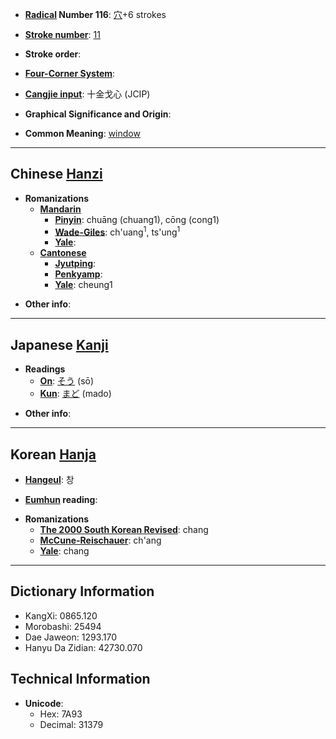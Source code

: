 * '''[[Wiktionary:Chinese radical index| Radical]] Number 116''': [[Wiktionary:Chinese radical index 穴|穴]]+6 strokes

* '''[[Wiktionary:Chinese total strokes index|Stroke number]]''': [[Wiktionary:Chinese total strokes index 11|11]]

* '''Stroke order''': 

* '''[[Wiktionary:Chinese four corner index|Four-Corner System]]''': 

* '''[[Wiktionary:Chinese Cangjie index|Cangjie input]]''': 十金戈心 (JCIP)

* '''Graphical Significance and Origin''': 

* '''Common Meaning''': [[window]]

----

== Chinese [[Hanzi]] ==

* '''Romanizations'''
** '''[[Mandarin]]'''
*** '''[[Pinyin]]''': chuāng (chuang1), cōng (cong1)
*** '''[[Wade-Giles]]''': ch'uang<sup>1</sup>, ts'ung<sup>1</sup>
*** '''[[Yale]]''': 
** '''[[Cantonese]]'''
*** '''[[Jyutping]]''':
*** '''[[Penkyamp]]''': 
*** '''[[Yale]]''': cheung1

* '''Other info''': 

----

== Japanese [[Kanji]] ==

* '''Readings'''
** '''[[On]]''': [[そう]] (sō)
** '''[[Kun]]''': [[まど]] (mado)

* '''Other info''':  

----

== Korean [[Hanja]] ==

* '''[[Hangeul]]''': 창

* '''[[Eumhun]] reading''': 

* '''Romanizations'''
** '''[[The 2000 South Korean Revised Romanization|The 2000 South Korean Revised]]''': chang
** '''[[McCune-Reischauer]]''': ch'ang
** '''[[Yale]]''': chang

----

== Dictionary Information ==

* KangXi: 0865.120
* Morobashi: 25494
* Dae Jaweon: 1293.170
* Hanyu Da Zidian: 42730.070

== Technical Information ==

* '''Unicode''':
** Hex: 7A93
** Decimal: 31379